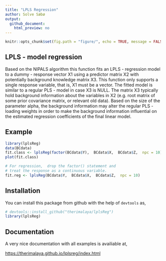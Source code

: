 ```yaml
---
title: "LPLS Regression"
author: Solve Sæbø
output: 
  github_document:
    html_preview: no
---
```


```r
knitr::opts_chunk$set(fig.path = "figure/", echo = TRUE, message = FALSE, warning = FALSE, fig.height = 7)
```

## LPLS - model regression

Based on the NIPALS algorithm this function fits an LPLS - regression model to a dummy - response vector X1 using a predictor matrix X2 with potentially background knowledge matrix X3. This function only supports a single response variable, that is, X1 must be a vector. The fitted model is similar to a regular PLS - model in case X3 is NULL. The matrix X3 typically hold background information about the variables in X2 (e.g. root matrix of some prior covariance matrix, or relevant old data). Based on the size of the parameter alpha, the background information may alter the regular PLS - loading weights in order to make the background information influential on the estimated regression coefficients of the final linear model.

## Example

```r
library(lplsReg)
data(BCdata)
fit.class <- lplsReg(factor(BCdata$Y),  BCdata$X,  BCdata$Z,  npc = 10)
plot(fit.class)

# For regression,  drop the factor() statement and 
# treat the response as a continuous variable.
fit.reg <- lplsReg(BCdata$Y,  BCdata$X,  BCdata$Z,  npc = 10)
```

## Installation

You can install this package from github with the help of `devtools` as,

```r
# devtools::install_github("therimalaya/lplsReg")
library(lplsReg)
```

## Documentation

A very nice documentation with all examples is availiable at,

[https://therimalaya.github.io/lplsreg/index.html](https://therimalaya.github.io/lplsreg/index.html)

